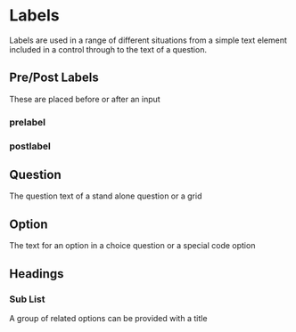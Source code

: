 
<Meta of={LabelStories} title="Atoms/Label" />

# Labels
Labels are used in a range of different situations from a simple text element included in a control through to the text of a question.

## Pre/Post Labels
These are placed before or after an input

### prelabel
<Canvas of={LabelStories.PreLabel} />
<Controls of={LabelStories.PreLabel} />

### postlabel
<Canvas of={LabelStories.PostLabel} />
<Controls of={LabelStories.PostLabel} />

## Question
The question text of a stand alone question or a grid
<Canvas of={LabelStories.QuestionLabel} />
<Controls of={LabelStories.QuestionLabel} />

## Option
The text for an option in a choice question or a special code option
<Canvas of={LabelStories.OptionLabel} />
<Controls of={LabelStories.OptionLabel} />

## Headings
### Sub List
A group of related options can be provided with a title
<Canvas of={LabelStories.HeadingSublistLabel} />
<Controls of={LabelStories.HeadingSublistLabel} />

